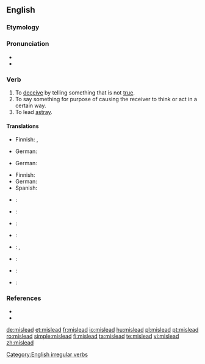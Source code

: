 ==English==

===Etymology===
{{prefix|mis|lead}}

===Pronunciation===
* {{IPA|/'mɪsliːd/}}
* {{audio|en-us-mislead.ogg|Audio (US)}}

===Verb===
{{en-verb|misleads|misleading|misled}}

# To [[deceive]] by telling something that is not [[true]].
# To say something for purpose of causing the receiver to think or act in a certain way.
# To lead [[astray]].

====Translations====
{{trans-top|to deceive}}
* Finnish: {{t+|fi|vedättää}}, {{t-|fi|johtaa harhaan}}
{{trans-mid}}
* German: {{t|de|in die Irre führen}}
{{trans-bottom}}

{{trans-top|to cause the receiver to think or act in a certain way}}
* German: {{t|de|in die Irre führen}}
{{trans-mid}}
{{trans-bottom}}

{{trans-top|to lead astray}}
* Finnish: {{t-|fi|johtaa harhaan}}
* German: {{t|de|in die Irre führen}}
* Spanish: {{t|es|propiciar equivocarse}}
{{trans-mid}}
{{trans-bottom}}

{{checktrans-top}}
* {{ttbc|Arabic}}: {{t|ar|غرّ|tr=gharra|sc=Arab}}
* {{ttbc|Catalan}}: {{t|ca|enganyar}}
* {{ttbc|Dutch}}: {{t|nl|misleiden}}
* {{ttbc|French}}: {{t+|fr|tromper}}
{{checktrans-mid}}
* {{ttbc|Italian}}: {{t+|it|ingannare}}, {{t-|it|prendere in giro}}
* {{ttbc|Portuguese}}: {{t+|pt|enganar}}
* {{ttbc|Spanish}}: {{t-|es|engañar}}
* {{ttbc|Turkish}}: {{t|tr|kandırmak}}
{{checktrans-bottom}}

===References===
* {{R:Century 1911}}
* {{R:Webster 1913}}

[[Category:English irregular verbs]]

[[de:mislead]]
[[et:mislead]]
[[fr:mislead]]
[[io:mislead]]
[[hu:mislead]]
[[pl:mislead]]
[[pt:mislead]]
[[ro:mislead]]
[[simple:mislead]]
[[fi:mislead]]
[[ta:mislead]]
[[te:mislead]]
[[vi:mislead]]
[[zh:mislead]]